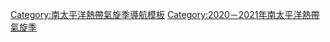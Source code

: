 {{Hurricane season bar
|name=2020－2021年南太平洋熱帶氣旋季
|year=2020－2021
|region=南太平洋
|type=熱帶氣旋
|trackmap=2020-2021 South Pacific cyclone season summary.png
|storms=
{{Hurricane season bar/button
 |intensity=TD
 |stormname=01F
 |strength=Tropical Depression
 |linkname=2020－2021年南太平洋熱帶氣旋季#熱帶低氣壓01F
}}
{{Hurricane season bar/button
 |intensity=A5
 |stormname=雅薩
 |strength=Category 5
 |linkname=氣旋雅薩
}}
{{Hurricane season bar/button
 |intensity=A2
 |stormname=扎祖
 |strength=Category 2
 |linkname=2020－2021年南太平洋熱帶氣旋季#熱帶氣旋扎祖（Zazu）
}}
{{Hurricane season bar/button
 |intensity=TD
 |stormname=04F
 |strength=Tropical Depression
 |linkname=2020－2021年南太平洋熱帶氣旋季#熱帶低氣壓04F
}}
{{Hurricane season bar/button
 |intensity=A3
 |stormname=安娜
 |strength=Category 3
 |linkname=2020－2021年南太平洋熱帶氣旋季#強烈熱帶氣旋安娜（Ana）
}}
{{Hurricane season bar/button
 |intensity=TD
 |stormname=06F
 |strength=Tropical Depression
 |linkname=2020－2021年南太平洋熱帶氣旋季#熱帶低氣壓06F
}}
{{Hurricane season bar/button
 |intensity=A1
 |stormname=比娜
 |strength=Category 1
 |linkname=2020－2021年南太平洋熱帶氣旋季#熱帶氣旋比娜（Bina）
}}
{{Hurricane season bar/button
 |intensity=A2
 |stormname=盧卡斯
 |strength=Category 2
 |linkname=2020－2021年南太平洋熱帶氣旋季#熱帶氣旋盧卡斯（Lucas）
}}
{{Hurricane season bar gap}}
{{Hurricane season bar/button
 |intensity=TD
 |stormname=09F
 |strength=Tropical Depression
 |linkname=2020－2021年南太平洋熱帶氣旋季#熱帶低氣壓09F
}}
{{Hurricane season bar/button
 |intensity=DI
 |stormname=10F
 |strength=Tropical Disturbance
 |linkname=2020－2021年南太平洋熱帶氣旋季#熱帶擾動10F
}}
{{Hurricane season bar/button
 |intensity=DI
 |stormname=11F
 |strength=Tropical Disturbance
 |linkname=2020－2021年南太平洋熱帶氣旋季#熱帶擾動11F
}}
{{Hurricane season bar/button
 |intensity=A5
 |stormname=尼蘭
 |strength=Category 5
 |linkname=2020－2021年南太平洋熱帶氣旋季#強烈熱帶氣旋尼蘭（Niran）
}}
{{Hurricane season bar/button
 |intensity=TD
 |stormname=13F
 |strength=Tropical Depression
 |linkname=2020－2021年南太平洋熱帶氣旋季#熱帶低氣壓13F
}}
}}
<noinclude>[[Category:南太平洋熱帶氣旋季導航模板]]</noinclude>
[[Category:2020－2021年南太平洋熱帶氣旋季]]